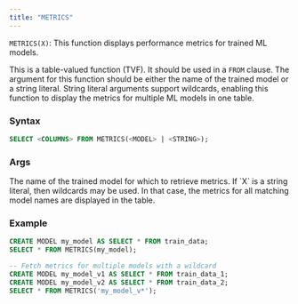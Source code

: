 ```yaml
---
title: "METRICS"
---
```


`METRICS(X)`: This function displays performance metrics for
trained ML models.

This is a table-valued function (TVF). It should be used in a `FROM` 
clause. The argument for this function should be either the name of the
trained model or a string literal. String literal arguments support wildcards,
enabling this function to display the metrics for multiple ML models in one table.


### Syntax

```sql
SELECT <COLUMNS> FROM METRICS(<MODEL> | <STRING>);
```

### Args

<ParamField query="X" type="model or str (literal)">
  The name of the trained model for which to retrieve metrics.
  If `X` is a string literal, then wildcards may be used. 
  In that case, the metrics for all matching model names
  are displayed in the table.
</ParamField>


### Example

```sql
CREATE MODEL my_model AS SELECT * FROM train_data;
SELECT * FROM METRICS(my_model);
```

```sql
-- Fetch metrics for multiple models with a wildcard
CREATE MODEL my_model_v1 AS SELECT * FROM train_data_1;
CREATE MODEL my_model_v2 AS SELECT * FROM train_data_2;
SELECT * FROM METRICS('my_model_v*');
```


